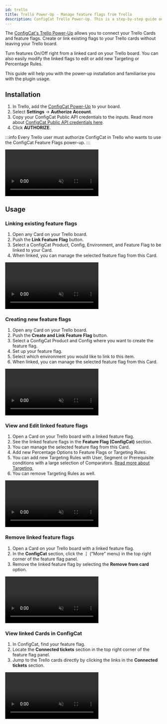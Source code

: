 ```yaml
---
id: trello
title: Trello Power-Up - Manage feature flags from Trello
description: ConfigCat Trello Power-Up. This is a step-by-step guide on how to connect and manage feature flags from Trello boards and cards.
---
```


The <a href="https://trello.com/power-ups/5e694b66d2511a3601ebd0fb" target="_blank">ConfigCat's Trello Power-Up</a> allows you to connect your Trello Cards and feature flags. Create or link existing flags to your Trello cards without leaving your Trello board.

Turn features On/Off right from a linked card on your Trello board. You can also easily modify the linked flags to edit or add new Targeting or Percentage Rules.

This guide will help you with the power-up installation and familiarise you with the plugin usage.

## Installation

1. In Trello, add the <a href="https://trello.com/power-ups/5e694b66d2511a3601ebd0fb" target="_blank">ConfigCat Power-Up</a> to your board.
2. Select **Settings** -> **Authorize Account**.
3. Copy your ConfigCat Public API credentials to the inputs. Read more about <a href="https://app.configcat.com/my-account/public-api-credentials" target="_blank">ConfigCat Public API credentials here</a>.
4. Click **AUTHORIZE**.

:::info
Every Trello user must authorize ConfigCat in Trello who wants to use the ConfigCat Feature Flags power-up.
:::

<video className="video" controls muted>
  <source src="/docs/assets/trello/install.mp4" type="video/mp4"/>
  Your browser does not support the video tag.
</video>

## Usage

### Linking existing feature flags

1. Open any Card on your Trello board.
2. Push the **Link Feature Flag** button.
3. Select a ConfigCat Product, Config, Environment, and Feature Flag to be linked to your Card.
4. When linked, you can manage the selected feature flag from this Card.

<video className="video" controls muted>
  <source src="/docs/assets/trello/link-existing.mp4" type="video/mp4"/>
  Your browser does not support the video tag.
</video>

### Creating new feature flags

1. Open any Card on your Trello board.
2. Push the **Create and Link Feature Flag** button.
3. Select a ConfigCat Product and Config where you want to create the feature flag.
4. Set up your feature flag.
5. Select which environment you would like to link to this item.
6. When linked, you can manage the selected feature flag from this Card.

<video className="video" controls muted>
  <source src="/docs/assets/trello/create-link.mp4" type="video/mp4"/>
  Your browser does not support the video tag.
</video>

### View and Edit linked feature flags

1. Open a Card on your Trello board with a linked feature flag.
2. See the linked feature flags in the **Feature Flag (ConfigCat)** section.
3. You can manage the selected feature flag from this Card.
4. Add new Percentage Options to Feature Flags or Targeting Rules.
5. You can add new Targeting Rules with User, Segment or Prerequisite conditions with a large selection of Comparators.  [Read more about Targeting.](../targeting/targeting-overview.mdx)
6. You can remove Targeting Rules as well.

<video className="video" controls muted>
  <source src="/docs/assets/trello/edit-ff.mp4" type="video/mp4"/>
  Your browser does not support the video tag.
</video>

### Remove linked feature flags

1. Open a Card on your Trello board with a linked feature flag.
2. In the **ConfigCat** section, click the **⋮** ("More" menu) in the top right corner of the feature flag panel.
3. Remove the linked feature flag by selecting the **Remove from card** option.

<video className="video" controls muted>
  <source src="/docs/assets/trello/remove-ff.mp4" type="video/mp4"/>
  Your browser does not support the video tag.
</video>

### View linked Cards in ConfigCat

1. In ConfigCat, find your feature flag.
2. Locate the **Connected tickets** section in the top right corner of the feature flag panel.
3. Jump to the Trello cards directly by clicking the links in the **Connected tickets** section.

<video className="video" controls muted>
  <source src="/docs/assets/trello/open-from-dashboard.mp4" type="video/mp4"/>
  Your browser does not support the video tag.
</video>
